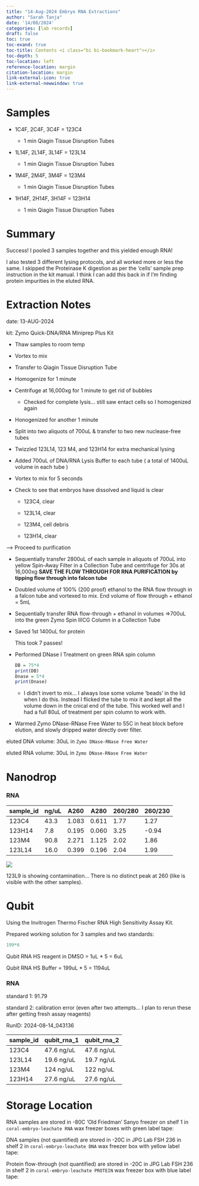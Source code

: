 ```yaml
---
title: "14-Aug-2024 Embryo RNA Extractions"
author: "Sarah Tanja"
date: '14/08/2024'
categories: [lab records]
draft: false
toc: true
toc-exand: true
toc-title: Contents <i class="bi bi-bookmark-heart"></i>
toc-depth: 5
toc-location: left
reference-location: margin
citation-location: margin
link-external-icon: true
link-external-newwindow: true
---
```


# Samples

-   1C4F, 2C4F, 3C4F = 123C4

    -   1 min Qiagin Tissue Disruption Tubes

-   1L14F, 2L14F, 3L14F = 123L14

    -   1 min Qiagin Tissue Disruption Tubes

-   1M4F, 2M4F, 3M4F = 123M4

    -   1 min Qiagin Tissue Disruption Tubes

-   1H14F, 2H14F, 3H14F = 123H14

    -   1 min Qiagin Tissue Disruption Tubes

# Summary

::: callout-note
Success! I pooled 3 samples together and this yielded enough RNA!
:::

::: callout-note
I also tested 3 different lysing protocols, and all worked more or less the same. I skipped the Proteinase K digestion as per the 'cells' sample prep instruction in the kit manual. I think I can add this back in if I'm finding protein impurities in the eluted RNA.
:::

# Extraction Notes

date: 13-AUG-2024

kit: Zymo Quick-DNA/RNA Miniprep Plus Kit

-   Thaw samples to room temp

-   Vortex to mix

-   Transfer to Qiagin Tissue Disruption Tube

-   Homogenize for 1 minute

-   Centrifuge at 16,000xg for 1 minute to get rid of bubbles

    -   Checked for complete lysis... still saw entact cells so I homogenized again

-   Honogenized for another 1 minute

-   Split into two aliquots of 700uL & transfer to two new nuclease-free tubes

-   Twizzled 123L14, 123 M4, and 123H14 for extra mechanical lysing

-   Added 700uL of DNA/RNA Lysis Buffer to each tube ( a total of 1400uL volume in each tube )

-   Vortex to mix for 5 seconds

-   Check to see that embryos have dissolved and liquid is clear

    -   123C4, clear

    -   123L14, clear

    -   123M4, cell debris

    -   123H14, clear

---\> Proceed to purification

-   Sequentially transfer 2800uL of each sample in aliquots of 700uL into yellow Spin-Away Filter in a Collection Tube and centrifuge for 30s at 16,000xg **SAVE THE FLOW THROUGH FOR RNA PURIFICATION by tipping flow through into falcon tube**

-   Doubled volume of 100% (200 proof) ethanol to the RNA flow through in a falcon tube and vortexed to mix. End volume of flow through + ethanol = 5mL

-   Sequentially transfer RNA flow-through + ethanol in volumes =\>700uL into the green Zymo Spin IIICG Column in a Collection Tube

-   Saved 1st 1400uL for protein

    ::: callout-warning
    This took 7 passes!
    :::

-   Performed DNase I Treatment on green RNA spin column

    ```r
    DB = 75*4
    print(DB)
    Dnase = 5*4 
    print(Dnase)
    ```

    -   I didn't invert to mix... I always lose some volume 'beads' in the lid when I do this. Instead I flicked the tube to mix it and kept all the volume down in the cnical end of the tube. This worked well and I had a full 80uL of treatment per spin column to work with.

-   Warmed Zymo DNase-RNase Free Water to 55C in heat block before elution, and slowly dripped water directly over filter.

eluted DNA volume: 30uL in `Zymo DNase-RNase Free Water`

eluted RNA volume: 30uL in `Zymo DNase-RNase Free Water`

# Nanodrop

### RNA

| sample_id | ng/uL | A260  | A280  | 260/280 | 260/230 |
|-----------|-------|-------|-------|---------|---------|
| 123C4     | 43.3  | 1.083 | 0.611 | 1.77    | 1.27    |
| 123H14    | 7.8   | 0.195 | 0.060 | 3.25    | -0.94   |
| 123M4     | 90.8  | 2.271 | 1.125 | 2.02    | 1.86    |
| 123L14    | 16.0  | 0.399 | 0.196 | 2.04    | 1.99    |

![](nanodrop_13AUG2024.PNG)

::: callout-warning
123L9 is showing contamination... There is no distinct peak at 260 (like is visible with the other samples).
:::

# Qubit

Using the Invitrogen Thermo Fischer RNA High Sensitivity Assay Kit.

Prepared working solution for 3 samples and two standards:

```r
199*6
```

Qubit RNA HS reagent in DMSO = 1uL \* 5 = 6uL

Qubit RNA HS Buffer = 199uL \* 5 = 1194uL

### RNA

standard 1: 91.79

standard 2: calibration error (even after two attempts... I plan to rerun these after getting fresh assay reagents)

RunID: 2024-08-14_043136

| sample_id | qubit_rna_1 | qubit_rna_2 |
|-----------|-------------|-------------|
| 123C4     | 47.6 ng/uL  | 47.6 ng/uL  |
| 123L14    | 19.6 ng/uL  | 19.7 ng/uL  |
| 123M4     | 124 ng/uL   | 122 ng/uL   |
| 123H14    | 27.6 ng/uL  | 27.6 ng/uL  |

# Storage Location

RNA samples are stored in -80C 'Old Friedman' Sanyo freezer on shelf 1 in `coral-embryo-leachate RNA` wax freezer boxes with green label tape:

DNA samples (not quantified) are stored in -20C in JPG Lab FSH 236 in shelf 2 in `coral-embryo-leachate DNA` wax freezer box with yellow label tape:

Protein flow-through (not quantified) are stored in -20C in JPG Lab FSH 236 in shelf 2 in `coral-embryo-leachate PROTEIN` wax freezer box with blue label tape:
